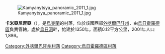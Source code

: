 [[Image:Kamyanytsya_panoramic_2011_1.jpg|right]]

'''卡米亞尼齊亞'''（{{lang-uk|Кам'яниця}}），是[[烏克蘭|烏克蘭]]的村落，位於該國西部[[外喀爾巴阡州|外喀爾巴阡州]]，由[[烏日霍羅德區|烏日霍羅德區]]負責管轄，處於[[烏日河_(拉博雷茨河支流)|烏日河]]畔，始建於1350年，面積0.12平方公里，2001年人口1,886。

{{coord|48|41|36|N|22|24|22|E|scale:100000|display=title}}

{{DEFAULTSORT:Кам'яниця}}

[[Category:外喀爾巴阡州村落|Category:外喀爾巴阡州村落]]
[[Category:烏日霍羅德區村落|Category:烏日霍羅德區村落]]


{{Zakarpattia-geo-stub}}